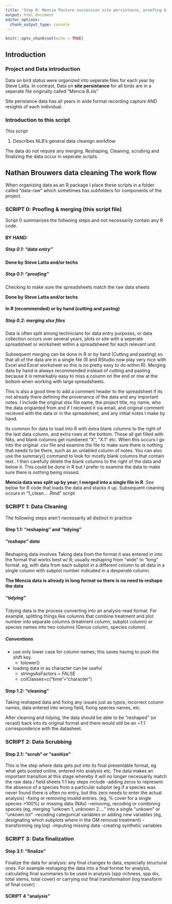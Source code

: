 ```yaml
---
title: 'Step 0: Mencia Pasture succession site persistance, proofing & initial merging'
output: html_document
editor_options: 
  chunk_output_type: console
---
```


```r
knitr::opts_chunk$set(echo = TRUE)
```


## Introduction 


### Project and Data introduction
Data on bird status were organized into seperate files for each year by Steve Latta.
In contrast, Data on **site persistance** for all birds are in a seperate file originally called "Mencia B.xls"

Site peristance data has all years in wide format recording capture AND resights of each individual.  


### Introduction to this script

This script 

1. Describes NLB's general data cleanign workflow 

The data do not require any merging. Reshaping, Cleaning, scrubing and finalizing the data occur in seperate scripts.


## Nathan Brouwers data cleaning The work flow

When organizing data as an R package I place these scripts in a folder called "data-raw" which sometimes has subfolders for components of the project.  

### SCRIPT 0: Proofing & merging (this script file)
Script 0 summarizes the follwoing steps and not necessarily contain any R code.  

#### BY HAND:

##### Step 0.1: "data entry"

**Done by Steve Latta and/or techs**

##### Step 0.1: "proofing"
Checking to make sure the spreadsheets match the raw data sheets

**Done by Steve Latta and/or techs**

#### In R (recommended) or by hand (cutting and pastng)

##### Step 0.2: merging xlsx files

Data is often split among technicians for data entry purposes, or data collection occurs over several years, plots or site with a seperate spreadsheet or worksheet within a spreadsheeet for each relevant unit.  

Subsequent merging can be done in R or by hand (Cutting and pasting) so that all of the data are in a single file (R and RStudio now play very nice with Excel and Excel worksheet so this is no pretty easy to do within R).  Merging data by hand is always recommended instead of cutting and pasting because it is remarkably easy to miss a column on the end or row at the bottom when working with large spreadsheets.

This is also a good time to add a comment header to the spreadsheet if its not already there defining the provenance of the data and any important notes.  I include the original xlsx file name, the project title, my name, who the data origianted from and if I recieved it via email, and original comment recieved with the data or in the spreadsheet, and any initial notes I make by hand.

Its common for data to load into R with extra blank columns to the right of the last data column, and extra rows at the bottom.  These all get filled with NAs, and blank columns get numbered "X", "X.1" etc.  When this occurs I go into the original .csv file and examine the file to make sure there is nothing that needs to be there, such as an unlabled column of notes.  You can also use the summary() command to look for mostly blank columns that contain text..  I then carefully delete the blank columns to the right of the data and below it.  This could be done in R but I prefer to examine the data to make sure there is nothing being missed.

**Mencia data was split up by year; I merged into a single file in R**.  See below for R code that loads the data and stacks it up.  Subsequent cleaning occurs in "1_clean... .Rmd" script


### SCRIPT 1: Data Cleaning
The following steps aren't necessarily all distinct in practice

#### Step 1.1: "reshaping" and "tidying"

##### "reshape" data

Reshaping data involves Taking data from the format it was entered in into the format that works best w/ R; usually reshaping from "wide" to "long" format.  eg, with data from each subplot in a different column to all data in a single column with subplot number indicated in a desperate column.

**The Mencia data is already in long format so there is no need to reshape the data**

##### "tidying"

Tidying data is the process converting into an analysis-read format.  For example, splitting things like columns that combine treatment and plot number into separate columns  (treatment column, subplot column) or species names into two columns (Genus column, species column).


##### Conventions

* use only lower case for column names; this saves having to push the shift key.
  + tolower() 
* loading data in as character can be useful
  + stringsAsFactors = FALSE
  + colClasses=c("time"="character")

#### Step 1.2: "cleaning"
Taking reshaped data and fixing any issues just as typos, incorrect column names, data entered into wrong field, fixing species names, etc.

After cleaning and tidying, the data should be able to be "reshaped" (or recast) back into its original format and there would still be an ~1:1 correspondence with the datasheet.


### SCRIPT 2: Data Scrubbing

#### Step 2.1: "scrub" or "sanitize"
This is the step where data gets put into its final presentable format, eg what gets posted online, entered into analysis etc.
The data makes an important transition at this stage whereby it will no longer necessarily match the raw data / field sheets 1:1 
key steps include
-adding zeros to represent the absence of a species from a particular subplot (eg if a species was never found there is often no entry, but this zero needs to enter the actual analysis)
-fixing or removing invalid entries. (eg, % cover for a single species >100%) or missing data (NAs)
-removing, recoding or combining species (eg, merging "unkown 1, unknown 2...." into a single "unkown" or "unkown.tot"
-recoding categorical variables or adding new variables (eg, designating which subplots where in the GM removal treatment)
-transforming (eg log)
-imputing missing data
-creating synthetic variables

### SCRIPT 3: Data finalization

#### Step 3.1: "finalize"
Finalize the data for analysis: any final changes to data, especially structural ones.  For example reshaping the data into a final format for analysis, calculating final summaries to be used in analysis (spp richness, spp div, total stems, total cover) or carrying out final transformation (log transform of final cover)

#### SCRIPT 4 "analysis"




